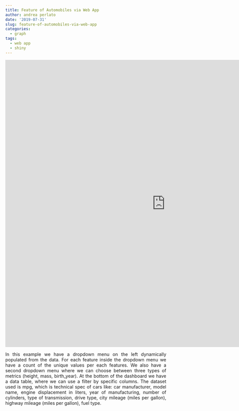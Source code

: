 ```yaml
---
title: Feature of Automobiles via Web App
author: andrea perlato
date: '2019-07-31'
slug: feature-of-automobiles-via-web-app
categories:
  - graph
tags:
  - web app
  - shiny
---
```



<style>
body {
text-align: justify}
</style>


<iframe width="1000" height="900" scrolling="no" frameborder="no"  src="https://andrea-perlato.shinyapps.io/TechnicalCars/"> </iframe>

In this example we have a dropdown menu on the left dynamically populated from the data. For each feature inside the dropdown menu we have a count of the unique values per each features. We also have a second dropdown menu where we can choose between three types of metrics (height, mass, birth_year). At the bottom of the dashboard we have a data table, where we can use a filter by specific columns. The dataset used is mpg, which is technical spec of cars like: car manufacturer, model name, engine displacement in liters, year of manufacturing, number of cylinders, type of transmission, drive type, city mileage (miles per gallon), highway mileage (miles per gallon), fuel type. 
